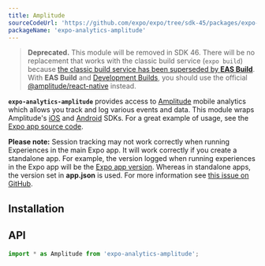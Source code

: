 ```yaml
---
title: Amplitude
sourceCodeUrl: 'https://github.com/expo/expo/tree/sdk-45/packages/expo-analytics-amplitude'
packageName: 'expo-analytics-amplitude'
---
```



> **Deprecated.** This module will be removed in SDK 46. There will be no replacement that works with the classic build service (`expo build`) because [the classic build service has been superseded by **EAS Build**](https://blog.expo.dev/turtle-goes-out-to-sea-d334db2a6b60). With **EAS Build** and [Development Builds](/development/introduction.mdx), you should use the official [@amplitude/react-native](https://github.com/amplitude/Amplitude-ReactNative) instead.

**`expo-analytics-amplitude`** provides access to [Amplitude](https://amplitude.com/) mobile analytics which allows you track and log various events and data. This module wraps Amplitude's [iOS](https://github.com/amplitude/Amplitude-iOS) and [Android](https://github.com/amplitude/Amplitude-Android) SDKs. For a great example of usage, see the [Expo app source code](https://github.com/expo/expo/tree/main/home/api/Analytics.ts).

**Please note:** Session tracking may not work correctly when running Experiences in the main Expo app. It will work correctly if you create a standalone app. For example, the version logged when running experiences in the Expo app will be the [Expo app version](constants.mdx#constantsexpoversion). Whereas in standalone apps, the version set in **app.json** is used. For more information see [this issue on GitHub](https://github.com/expo/expo/issues/4720).

<PlatformsSection android emulator ios simulator />

## Installation

<APIInstallSection />

## API

```js
import * as Amplitude from 'expo-analytics-amplitude';
```

<APISection packageName="expo-analytics-amplitude" apiName="Amplitude" />
